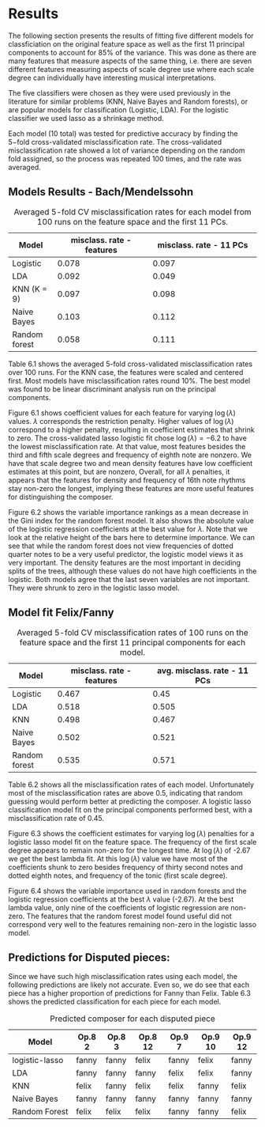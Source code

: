 # Results

The following section presents the results of fitting five different models for classficiation on the original feature space as well as the first 11 principal components to account for 85% of the variance. This was done as there are many features that measure aspects of the same thing, i.e. there are seven different features measuring aspects of scale degree use where each scale degree can individually have interesting musical interpretations.

The five classifiers were chosen as they were used previously in the literature for similar problems (KNN, Naive Bayes and Random forests), or are popular models for classification (Logistic, LDA). For the logistic classifier we used lasso as a shrinkage method.

Each model (10 total) was tested for predictive accuracy by finding the $5-$fold cross-validated misclassification rate. The cross-validated misclassification rate showed a lot of variance depending on the random fold assigned, so the process was repeated 100 times, and the rate was averaged. 

## Models Results - Bach/Mendelssohn


Model        | misclass. rate - features | misclass. rate -  11 PCs 
-------------|---------------------------|-------------------------------
Logistic     | 0.078                     | 0.097
LDA          | 0.092                     | 0.049
KNN  (K = 9) | 0.097                     | 0.098 
Naive Bayes  | 0.103                     | 0.112
Random forest| 0.058                     | 0.111

Table: Averaged 5-fold CV misclassification rates for each model from 100 runs on the feature space and the first 11 PCs. 


Table 6.1 shows the averaged 5-fold cross-validated misclassification rates over 100 runs. For the KNN case, the features were scaled and centered first. Most models have misclassification rates round 10%. The best model was found to be linear discriminant analysis run on the principal components. 


 Figure 6.1 shows coefficient values for each feature for varying $\log(\lambda)$ values. $\lambda$ corresponds the restriction penalty. Higher values of $\log(\lambda)$ correspond to a higher penalty, resulting in coefficient estimates that shrink to zero. The cross-validated lasso logistic fit chose $\log(\lambda) = -6.2$ to have the lowest misclassification rate. At that value, most features besides the third and fifth scale degrees and frequency of eighth note are nonzero. We have that scale degree two and mean density features have low coefficient estimates at this point, but are nonzero, Overall, for all $\lambda$ penalties, it appears that the features for density and frequency of 16th note rhythms stay non-zero the longest, implying these features are more useful features for distinguishing the composer.

<!--
Figure 6.1 shows the misclassification rates corresponding to different values of $\log(\lambda)$ in the logistic lasso model. As the $\log(\lambda)$ increases, the coefficients of each of the features start approaching zero. They do this at different times and rates.

The left dotted line represents the minimum lambda, and the right line represents the lambda within one standard deviation. It is a more restricted model that can guard against over fitting, but is not used here. --> 

\begin{figure}[H]
\centering
\includegraphics[scale = .6]{images/lasso_coef_b.pdf}
\caption{Bach/Mendelssohn lasso logistic regression coefficients for changing $\lambda$ penalty values}
\label{subd}
\end{figure}

<!--
\begin{figure}[h]
\centering
\includegraphics[scale = .5]{images/loglambda_b.pdf}
\caption{Cross-validated misclassification rates for different lambdas}
\label{subd}
\end{figure}
-->

<!--
We also fit a lasso logistic model on the first 11 principal components. This resulted in an optimal $\log(\lambda)$ of $-3.8$, and a resulting misclassification rate of 0.097. -->

\begin{figure}[H]
\centering
\includegraphics[scale = .5]{images/var_imp_rflog_f.pdf}
\caption{Random forest variable importance and logistic regression coefficients and best $\lambda$ Bach/Mendelssohn}
\label{subd}
\end{figure}

Figure 6.2 shows the variable importance rankings as a mean decrease in the Gini index for the random forest model. It also shows the absolute value of the logistic regression coefficients at the best value for $\lambda$. Note that we look at the relative height of the bars here to determine importance. We can see that while the random forest does not view frequencies of dotted quarter notes to be a very useful predictor, the logistic model views it as very important. The density features are the most important in deciding splits of the trees, although these values do not have high coefficients in the logistic. Both models agree that the last seven variables are not important. They were shrunk to zero in the logistic lasso model. 



<!-- =========================================================== -->
<!-- =========================================================== -->
<!-- =========================================================== -->

## Model fit Felix/Fanny

Model        | misclass. rate - features | avg. misclass. rate -  11 PCs 
-------------|---------------------------|-------------------------------
Logistic     | 0.467                     | 0.45
LDA          | 0.518                     | 0.505
KNN          | 0.498                     | 0.467
Naive Bayes  | 0.502                     | 0.521
Random forest| 0.535                     | 0.571

Table: Averaged 5-fold CV misclassification rates of 100 runs on the feature space and the first 11 principal components for each model. 

Table 6.2 shows all the misclassification rates of each model. Unfortunately most of the misclassification rates are above 0.5, indicating that random guessing would perform better at predicting the composer. A logistic lasso classification model fit on the principal components performed best, with a misclassification rate of 0.45. <!-- The $\log(\lambda)$ penalty associated with this rate was -3.21. -->

\begin{figure}[H]
\centering
\includegraphics[scale = .6]{images/loglambda_f.pdf}
\caption{Fanny/Felix lasso logistic regression coefficients for changing $\lambda$ penalty values}
\label{subd}
\end{figure}

Figure 6.3 shows the coefficient estimates for varying $\log(\lambda)$ penalties for a logistic lasso model fit on the feature space. The frequency of the first scale degree appears to remain non-zero for the longest time. At $\log(\lambda)$ of -2.67 we get the best lambda fit. At this $\log(\lambda)$ value we have most of the coefficients shunk to zero besides frequency of thirty second notes and dotted eighth notes, and frequency of the tonic (first scale degree). 

<!--
\begin{figure}[H]
\centering
\includegraphics[scale = .5]{images/loglambda_f.pdf}
\caption{Cross-validated misclassification rates for different lambdas}
\label{subd}
\end{figure} 
Figure X shows the misclassification rates for varying values of log(lambda). Most rates are well above 0.5 (the error for a coin toss), although at log(lambda) of -2.8 we have the lowest misclassification error of 0.517.
When fit on the first eleven principal components, we have a lower misclassification rate. Figure X shows the misclassification errors for varying log(lambda). At -3.21 we have the lowest misclassification rate. 
\begin{figure}[H]
\centering
\includegraphics[scale = .6]{images/pca_loglambda_f.pdf}
\caption{Cross-validated misclassification rates for different lambdas}
\label{subd}
\end{figure}
\begin{figure}[H]
\centering
\includegraphics[scale = .5]{images/varImp_f.pdf}
\caption{Variable importance for a random forest model Fanny/Felix}
\label{subd}
\end{figure}-->

\begin{figure}[H]
\centering
\includegraphics[scale = .5]{images/var_imp_rflog_b.pdf}
\caption{Random forest variable importance and logistic regression coefficients and best $\lambda$ Fanny/Felix}
\label{subd}
\end{figure}

Figure 6.4 shows the variable importance used in random forests and the logistic regression coefficients at the best $\lambda$ value (-2.67). At the best lambda value, only nine of the coefficients of logistic regression are non-zero. The features that the random forest model found useful did not correspond very well to the features remaining non-zero in the logistic lasso model. 

<!-- =========================================================== -->
<!-- =========================================================== -->
<!-- =========================================================== -->

## Predictions for Disputed pieces: 

Since we have such high misclassification rates using each model, the following predictions are likely not accurate. Even so, we do see that each piece has a higher proportion of predictions for Fanny than Felix. Table 6.3 shows the predicted classification for each piece for each model. 

Model            | Op.8 2 | Op.8 3 | Op.8 12 | Op.9 7 | Op.9 10 | Op.9 12
-----------------|--------|--------|---------|--------|---------|--------
logistic-lasso   | fanny  | fanny  | felix   | fanny  | felix   |fanny
LDA              | fanny  | fanny  | fanny   | felix  | felix   |fanny
KNN              | felix  | fanny  | felix   | felix  | fanny   |felix
Naive Bayes      | fanny  | fanny  | fanny   | fanny  | fanny   |fanny
Random Forest    | felix  | felix  | felix   | fanny  | fanny   |felix

Table: Predicted composer for each disputed piece
  